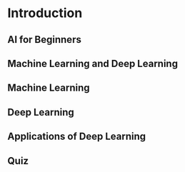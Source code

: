 # Introduction

## AI for Beginners

## Machine Learning and Deep Learning

## Machine Learning

## Deep Learning

## Applications of Deep Learning

## Quiz

